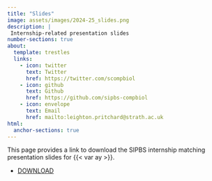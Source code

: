 ```yaml
---
title: "Slides"
image: assets/images/2024-25_slides.png
description: |
 Internship-related presentation slides
number-sections: true
about:
  template: trestles
  links:
    - icon: twitter
      text: Twitter
      href: https://twitter.com/scompbiol
    - icon: github
      text: Github
      href: https://github.com/sipbs-compbiol
    - icon: envelope
      text: Email
      href: mailto:leighton.pritchard@strath.ac.uk
html:
  anchor-sections: true
---
```


This page provides a link to download the SIPBS internship matching presentation slides for {{< var ay >}}.

- [DOWNLOAD]({{< var session.presentation >}})